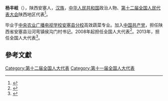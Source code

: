 '''杨丰岐'''（{{bd|1962年||}}），陕西安塞人，[[汉族|汉族]]，[[中华人民共和国|中华人民共和国]]政治人物、[[第十二届全国人民代表大会|第十二届全国人民代表大会]]陕西地区代表<ref>{{cite web|author=新华网|title=第十一届全国人大代表|url=http://news.xinhuanet.com/ziliao/2008-03/03/content_7708230.htm?node=36628|publisher=新华网|accessdate=2014-01-07|archive-date=2014-01-10|archive-url=https://web.archive.org/web/20140110211415/http://news.xinhuanet.com/ziliao/2008-03/03/content_7708230.htm?node=36628|dead-url=no}}</ref>。

毕业于[[中央农业广播电视学校安塞县分校|中央农业广播电视学校安塞县分校]]高效蔬菜专业。加入[[中国共产党|中国共产党]]，担任陕西省安塞县沿河弯镇侯沟门村书记。2008年起担任全国人大代表<ref>{{cite news|title=全国人大代表信息-杨丰岐|url= http://210.82.31.1:8084/delegate/viewDelegate.action?dbid=112472|accessdate=2013-04-05|newspaper=全国人大网|archive-url=https://web.archive.org/web/20140527223650/http://www.npc.gov.cn/delegate/viewDelegate.action?dbid=112472|archive-date=2014-05-27|dead-url=yes}}</ref>。2013年，担任全国人大代表<ref>{{cite news|title=全国人大代表信息-杨丰岐|url= http://210.82.31.1:8084/delegate/viewDelegate.action?dbid=122457|accessdate=2013-04-05|newspaper=全国人大网|archive-url=https://web.archive.org/web/20140527214913/http://www.npc.gov.cn/delegate/viewDelegate.action?dbid=122457|archive-date=2014-05-27|dead-url=yes}}</ref>。

==參考文獻==
{{reflist}}
{{中国政治人物小作品}}

[[Category:第十二届全国人大代表|Category:第十二届全国人大代表]]
[[Category:第十一届全国人大代表|Category:第十一届全国人大代表]]